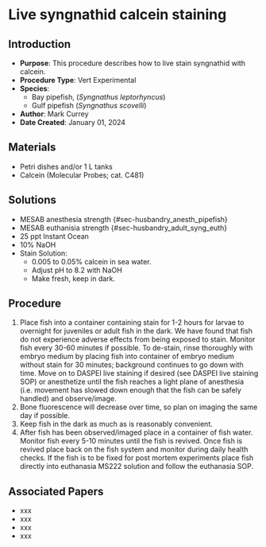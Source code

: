 # Live syngnathid calcein staining {#sec-vert_exp-live_calcein_syngnathid}

## Introduction

-   **Purpose**: This procedure describes how to live stain syngnathid with calcein.
-   **Procedure Type**: Vert Experimental
-   **Species**:
    -   Bay pipefish, (*Syngnathus leptorhyncus*)
    -   Gulf pipefish (*Syngnathus scovelli*)
-   **Author**: Mark Currey
-   **Date Created**: January 01, 2024

## Materials

-   Petri dishes and/or 1 L tanks
-   Calcein (Molecular Probes; cat. C481)

## Solutions

-   MESAB anesthesia strength {#sec-husbandry_anesth_pipefish}
-   MESAB euthanisia strength {#sec-husbandry_adult_syng_euth}
-   25 ppt Instant Ocean
-   10% NaOH
-   Stain Solution:
    -   0.005 to 0.05% calcein in sea water.
    -   Adjust pH to 8.2 with NaOH
    -   Make fresh, keep in dark.

## Procedure

1.  Place fish into a container containing stain for 1-2 hours for larvae to overnight for juveniles or adult fish in the dark. We have found that fish do not experience adverse effects from being exposed to stain. Monitor fish every 30-60 minutes if possible. To de-stain, rinse thoroughly with embryo medium by placing fish into container of embryo medium without stain for 30 minutes; background continues to go down with time. Move on to DASPEI live staining if desired (see DASPEI live staining SOP) or anesthetize until the fish reaches a light plane of anesthesia (i.e. movement has slowed down enough that the fish can be safely handled) and observe/image.
2.  Bone fluorescence will decrease over time, so plan on imaging the same day if possible.
3.  Keep fish in the dark as much as is reasonably convenient.
4.  After fish has been observed/imaged place in a container of fish water. Monitor fish every 5-10 minutes until the fish is revived. Once fish is revived place back on the fish system and monitor during daily health checks. If the fish is to be fixed for post mortem experiments place fish directly into euthanasia MS222 solution and follow the euthanasia SOP.

## Associated Papers

-   xxx
-   xxx
-   xxx
-   xxx
